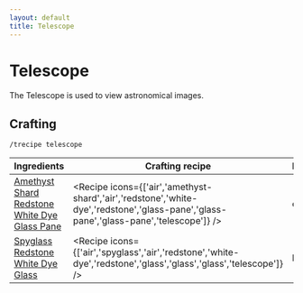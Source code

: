 ```yaml
---
layout: default
title: Telescope
---
```



Telescope
===================

The Telescope is used to view astronomical images.

## Crafting

`/trecipe telescope`

| Ingredients | Crafting recipe | Difficulty |
| ----------- | --------------- | ------------- |
| [Amethyst Shard](https://minecraft.wiki/w/Amethyst_Shard)<br/>[Redstone](https://minecraft.wiki/w/Redstone)<br/>[White Dye](https://minecraft.wiki/w/White_Dye)<br/>[Glass Pane](https://minecraft.wiki/w/Glass_Pane) | <Recipe icons={['air','amethyst-shard','air','redstone','white-dye','redstone','glass-pane','glass-pane','glass-pane','telescope']} /> | easy |
| [Spyglass](https://minecraft.wiki/w/Spyglass)<br/>[Redstone](https://minecraft.wiki/w/Redstone)<br/>[White Dye](https://minecraft.wiki/w/White_Dye)<br/>[Glass](https://minecraft.wiki/w/Glass) | <Recipe icons={['air','spyglass','air','redstone','white-dye','redstone','glass','glass','glass','telescope']} /> | hard |
